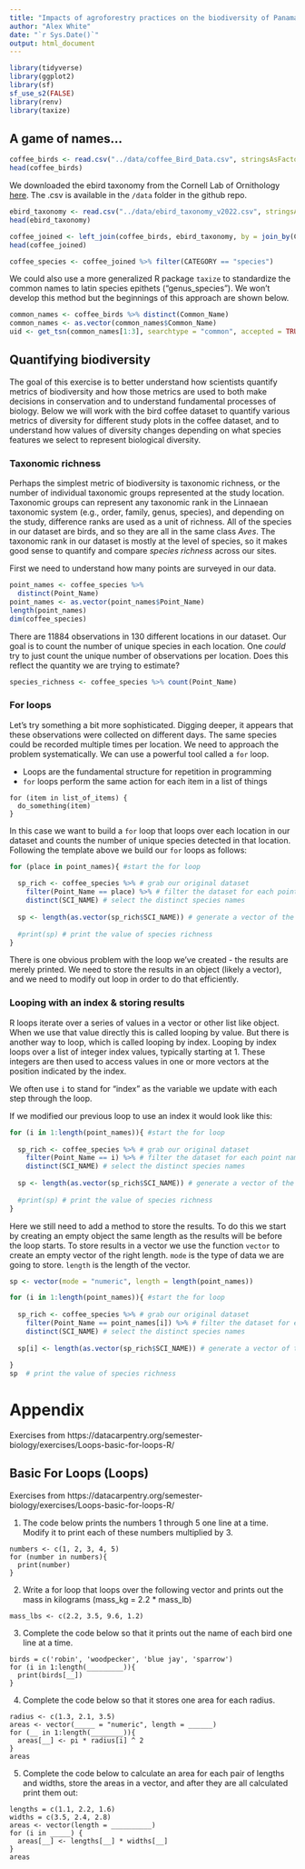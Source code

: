 ```yaml
---
title: "Impacts of agroforestry practices on the biodiversity of Panamanian birds"
author: "Alex White"
date: "`r Sys.Date()`"
output: html_document
---
```


```r
library(tidyverse)
library(ggplot2)
library(sf)
sf_use_s2(FALSE)
library(renv)
library(taxize)
```


## A game of names...

```r
coffee_birds <- read.csv("../data/coffee_Bird_Data.csv", stringsAsFactors = F)
head(coffee_birds)
```

We downloaded the ebird taxonomy from the Cornell Lab of Ornithology [here](https://www.birds.cornell.edu/clementschecklist/download/?__hstc=60209138.ef3edea8ce1040824b180bde7f920a82.1687545990397.1687545990397.1689258046438.2&__hssc=60209138.2.1689258046438&__hsfp=1390145134&_gl=1*1kufgl6*_ga*MTk2MzQwNTE1MC4xNjg3NDU5NDQ4*_ga_QR4NVXZ8BM*MTY4OTI1ODA0Ni4zLjEuMTY4OTI1ODA4NS4yMS4wLjA.&_ga=2.109099270.241330988.1689258046-1963405150.1687459448). The .csv is available in the `/data` folder in the github repo. 

```r
ebird_taxonomy <- read.csv("../data/ebird_taxonomy_v2022.csv", stringsAsFactors = F)
head(ebird_taxonomy)
```

```r
coffee_joined <- left_join(coffee_birds, ebird_taxonomy, by = join_by(Common_Name == PRIMARY_COM_NAME))
head(coffee_joined)
```


```r
coffee_species <- coffee_joined %>% filter(CATEGORY == "species")
```

We could also use a more generalized R package `taxize` to standardize the common names to latin species epithets ("genus_species"). We won't develop this method but the beginnings of this approach are shown below. 

```r
common_names <- coffee_birds %>% distinct(Common_Name)
common_names <- as.vector(common_names$Common_Name)
uid <- get_tsn(common_names[1:3], searchtype = "common", accepted = TRUE)
```

## Quantifying biodiversity

The goal of this exercise is to better understand how scientists quantify metrics of biodiversity and how those metrics are used to both make decisions in conservation and to understand fundamental processes of biology. Below we will work with the bird coffee dataset to quantify various metrics of diversity for different study plots in the coffee dataset, and to understand how values of diversity changes depending on what species features we select to represent biological diversity.  

### Taxonomic richness

Perhaps the simplest metric of biodiversity is taxonomic richness, or the number of individual taxonomic groups represented at the study location. Taxonomic groups can represent any taxonomic rank in the Linnaean taxonomic system (e.g., order, family, genus, species), and depending on the study, difference ranks are used as a unit of richness. All of the species in our dataset are birds, and so they are all in the same class *Aves*. The taxonomic rank in our dataset is mostly at the level of species, so it makes good sense to quantify and compare *species richness* across our sites. 

First we need to understand how many points are surveyed in our data. 

```r
point_names <- coffee_species %>% 
  distinct(Point_Name)
point_names <- as.vector(point_names$Point_Name)
length(point_names)
dim(coffee_species)
```

There are 11884 observations in 130 different locations in our dataset. Our goal is to count the number of unique species in each location. One *could* try to just count the unique number of observations per location. Does this reflect the quantity we are trying to estimate?

```r
species_richness <- coffee_species %>% count(Point_Name)
```

### For loops
Let's try something a bit more sophisticated. Digging deeper, it appears that these observations were collected on different days. The same species could be recorded multiple times per location. We need to approach the problem systematically. We can use a powerful tool called a `for` loop. 

* Loops are the fundamental structure for repetition in programming
* `for` loops perform the same action for each item in a list of things

```
for (item in list_of_items) {
  do_something(item)
}
```

In this case we want to build a `for` loop that loops over each location in our dataset and counts the number of unique species detected in that location. Following the template above we build our `for` loops as follows:

```r
for (place in point_names){ #start the for loop
  
  sp_rich <- coffee_species %>% # grab our original dataset
    filter(Point_Name == place) %>% # filter the dataset for each point name
    distinct(SCI_NAME) # select the distinct species names
  
  sp <- length(as.vector(sp_rich$SCI_NAME)) # generate a vector of the species names and provide the length of that vector
  
  #print(sp) # print the value of species richness
}
```

There is one obvious problem with the loop we've created - the results are merely printed. We need to store the results in an object (likely a vector), and we need to modify out loop in order to do that efficiently. 

### Looping with an index & storing results
R loops iterate over a series of values in a vector or other list like object. When we use that value directly this is called looping by value. But there is another way to loop, which is called looping by index. Looping by index loops over a list of integer index values, typically starting at 1. These integers are then used to access values in one or more vectors at the position indicated by the index.

We often use `i` to stand for “index” as the variable we update with each step through the loop.

If we modified our previous loop to use an index it would look like this:

```r
for (i in 1:length(point_names)){ #start the for loop
  
  sp_rich <- coffee_species %>% # grab our original dataset
    filter(Point_Name == i) %>% # filter the dataset for each point name
    distinct(SCI_NAME) # select the distinct species names
  
  sp <- length(as.vector(sp_rich$SCI_NAME)) # generate a vector of the species names and provide the length of that vector
  
  #print(sp) # print the value of species richness
}
```

Here we still need to add a method to store the results. To do this we start by creating an empty object the same length as the results will be before the loop starts. To store results in a vector we use the function `vector` to create an empty vector of the right length. `mode` is the type of data we are going to store. `length` is the length of the vector.

```r
sp <- vector(mode = "numeric", length = length(point_names))
```


```r
for (i in 1:length(point_names)){ #start the for loop
  
  sp_rich <- coffee_species %>% # grab our original dataset
    filter(Point_Name == point_names[i]) %>% # filter the dataset for each point name
    distinct(SCI_NAME) # select the distinct species names
  
  sp[i] <- length(as.vector(sp_rich$SCI_NAME)) # generate a vector of the species names and provide the length of that vector
  
}
sp  # print the value of species richness
```











# Appendix 

Exercises from https://datacarpentry.org/semester-biology/exercises/Loops-basic-for-loops-R/

## Basic For Loops (Loops)

Exercises from https://datacarpentry.org/semester-biology/exercises/Loops-basic-for-loops-R/

1. The code below prints the numbers 1 through 5 one line at a time. Modify it to print each of these numbers multiplied by 3.

```
numbers <- c(1, 2, 3, 4, 5)
for (number in numbers){
  print(number)
}
```

2. Write a for loop that loops over the following vector and prints out the mass in kilograms (mass_kg = 2.2 * mass_lb)

```
mass_lbs <- c(2.2, 3.5, 9.6, 1.2)
```

3. Complete the code below so that it prints out the name of each bird one line at a time.

```
birds = c('robin', 'woodpecker', 'blue jay', 'sparrow')
for (i in 1:length(_________)){
  print(birds[__])
}
```
4. Complete the code below so that it stores one area for each radius.

```
radius <- c(1.3, 2.1, 3.5)
areas <- vector(_____ = "numeric", length = ______)
for (__ in 1:length(________)){
  areas[__] <- pi * radius[i] ^ 2
}
areas
```

5. Complete the code below to calculate an area for each pair of lengths and widths, store the areas in a vector, and after they are all calculated print them out:

```
lengths = c(1.1, 2.2, 1.6)
widths = c(3.5, 2.4, 2.8)
areas <- vector(length = __________)
for (i in _____) {
  areas[__] <- lengths[__] * widths[__]
}
areas
```


